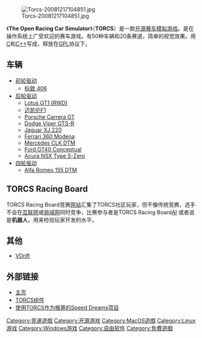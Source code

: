 {{NoteTA|G1=FL|G2=Games}}
{{Infobox VG
| caption =
| genre = [[赛车游戏|赛车]]
| designer = Bernhard Wymann等
|title = TORCS}}
[[File:Torcs-20081217104851.jpg|thumb]]

《'''The Open Racing Car Simulator'''》（'''TORCS'''）是一款[[开源|开源]]{{lang|en|[[3D|3D]]}}[[赛车游戏|赛车模拟游戏]]。是在{{lang|en|[[Linux|Linux]]}}操作系统上广受欢迎的赛车游戏。有50种车辆和20条赛道，简单的视觉效果。用[[C|C]]和[[C++|C++]]写成，释放在[[GPL|GPL]]协议下。

== 车辆 ==

* [[前轮驱动|前轮驱动]]
** [[标致_406|标致 406]]
* [[后轮驱动|后轮驱动]]
** [[Lotus_GT1_(RWD)|Lotus GT1 (RWD)]]
** [[迈凯伦F1|迈凯伦F1]]
** [[Porsche_Carrera_GT|Porsche Carrera GT]]
** [[Dodge_Viper|Dodge Viper GTS-R]]
** [[Jaguar_XJ_220|Jaguar XJ 220]]
** [[Ferrari_360|Ferrari 360 Modena]]
** [[Mercedes-Benz_CLK_DTM|Mercedes CLK DTM]]
** [[Ford_GT|Ford GT40 Conceptual]]
** [[Honda_NSX|Acura NSX Type S-Zero]]
* [[四轮驱动|四轮驱动]]
** [[Alfa_Romeo_155|Alfa Romeo 155 DTM]]

== TORCS Racing Board ==

TORCS Racing Board竞赛[http://www.berniw.org/trb/index.php 网站]{{Wayback|url=http://www.berniw.org/trb/index.php |date=20091217070128 }}汇集了TORCS社区玩家，但不像传统竞赛，选手不会在[[互联网|互联网]]或[[局域网|局域网]]同时竞争，比赛参与者是TORCS Racing Board[[AI|AI]] 或者说是'''机器人'''，用来检验玩家开发的水平。

== 其他 ==
{{Portal box|电子游戏|自由软件}}

* [[VDrift|VDrift]]

== 外部链接 ==
{{Commons category|TORCS|TORCS}}

* [http://torcs.sourceforge.net 主页]{{Wayback|url=http://torcs.sourceforge.net/ |date=20110409222826 }}
* [http://t-xchange.co.cc/ TORCS组件]{{Wayback|url=http://t-xchange.co.cc/ |date=20090603190517 }}
* [http://speed-dreams.sourceforge.net/ 使用TORCS作为根基的Speed Dreams项目]{{Wayback|url=http://speed-dreams.sourceforge.net/ |date=20091022210836 }}

[[Category:竞速遊戲|Category:竞速遊戲]]
[[Category:开源游戏|Category:开源游戏]]
[[Category:MacOS遊戲|Category:MacOS遊戲]]
[[Category:Linux游戏|Category:Linux游戏]]
[[Category:Windows游戏|Category:Windows游戏]]
[[Category:自由软件|Category:自由软件]]
[[Category:免費遊戲|Category:免費遊戲]]